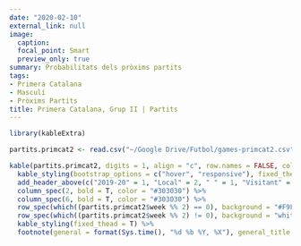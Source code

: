 ```yaml
---
date: "2020-02-10"
external_link: null
image:
  caption: 
  focal_point: Smart
  preview_only: true
summary: Probabilitats dels pròxims partits
tags:
- Primera Catalana
- Masculí
- Pròxims Partits
title: Primera Catalana, Grup II | Partits
---
```


```r
library(kableExtra)

partits.primcat2 <- read.csv("~/Google Drive/Futbol/games-primcat2.csv")

kable(partits.primcat2, digits = 1, align = "c", row.names = FALSE, col.names = c("Jornada", "Equip", "Guanyar", "Empatar", "Guanyar", "Equip"))  %>%
  kable_styling(bootstrap_options = c("hover", "responsive"), fixed_thead = T) %>%
  add_header_above(c("2019-20" = 1, "Local" = 2, " " = 1, "Visitant" = 2), background = "white") %>%
  column_spec(2, bold = T, color = "#303030") %>%
  column_spec(6, bold = T, color = "#303030") %>%
  row_spec(which((partits.primcat2$week %% 2) == 0), background = "#F9F9F9") %>%
  row_spec(which((partits.primcat2$week %% 2) != 0), background = "white") %>%
  kable_styling(fixed_thead = T) %>%
  footnote(general = format(Sys.time(), "%d %b %Y, %X"), general_title = "Actualitzat:", footnote_as_chunk = T)
```
